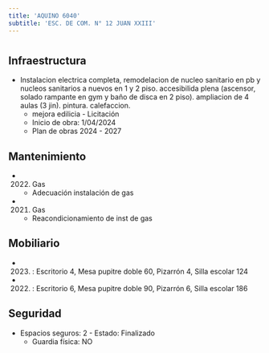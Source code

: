 ```yaml
---
title: 'AQUINO 6040'
subtitle: 'ESC. DE COM. N° 12 JUAN XXIII'
---
```


#
## Infraestructura

* Instalacion electrica completa, remodelacion de nucleo sanitario en pb y nucleos sanitarios a nuevos en 1 y 2 piso. accesibilida plena (ascensor, solado rampante en gym y baño de disca en 2 piso). ampliacion de 4 aulas (3 jin). pintura. calefaccion. 
    + mejora edilicia - Licitación 
    + Inicio de obra: 1/04/2024 
    + Plan de obras 2024 - 2027 






## Mantenimiento

*  (2022) Gas 
    + Adecuación instalación de gas

*  (2021) Gas 
    + Reacondicionamiento de inst de gas





## Mobiliario

*  (2023) : Escritorio 4, Mesa pupitre doble 60, Pizarrón 4, Silla escolar 124 

*  (2022) : Escritorio 6, Mesa pupitre doble 90, Pizarrón 6, Silla escolar 186 





## Seguridad

*  Espacios seguros: 2 - Estado: Finalizado 
    + Guardia física: NO



